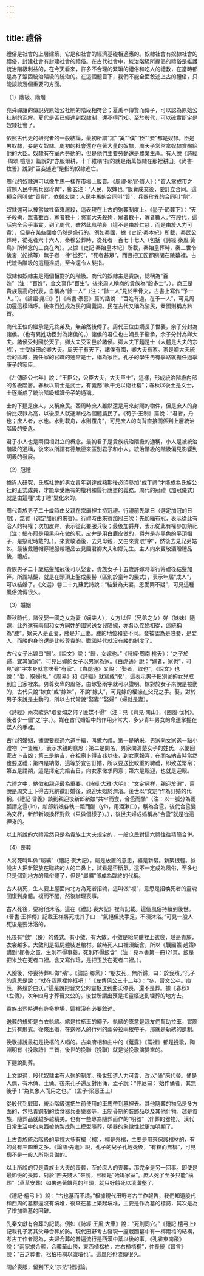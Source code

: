 ```yaml
---
---
---
```

title: 禮俗
---



禮俗是社會的上層建築，它是和社會的經濟基礎相適應的。奴隸社會有奴隸社會的禮俗，封建社會有封建社會的禮俗。在古代社會中，統治階級所提倡的禮俗是維護統治階級利益的，在今天看來，許多不合理的繁瑣的禮俗和吃人的禮教，在當時都是為了鞏固統治階級的統治的。在這個題目下，我們不能全面敘述上古的禮俗，只能談談幾個重要的方面。

（1）階級、階層

堯舜禪讓的傳說與原始公社制的階段相符合；夏禹不傳賢而傳子，可以認為原始公社制的瓦解。夏代是否已經達到奴隸制，還不得而知。至於殷代，可以確實斷定是奴隸社會了。

依照古代史的研究者的一般結論，最初所謂“眾”“奚”“僕”“臣”“妾”都是奴隸。臣是男奴隸，妾是女奴隸。周初的社會還存在著大量的奴隸，周天子常常拿奴隸賞賜給他的大臣。奴隸有在室內勞動的，但是他們主要勞動還是農業生產。有人說《詩經·周頌·噫嘻》篇說的“亦服爾耕，十千維耦”指的就是兩萬奴隸在那裡耕田。《尚書·牧誓》說到“臣妾逋逃”是指的奴隸逃亡。

周代的奴隸還可以像牛馬一樣在市場上販賣。《周禮·地官·質人》：“質人掌成市之貨賄人民牛馬兵器珍異”，鄭玄注：“人民，奴婢也。”販賣成交後，要訂立合同。這種合同叫做“質劑”。依鄭玄說：人民牛馬的合同叫“質”，兵器珍異的合同叫“劑”。

奴隸還可以被當做牲畜來屠殺，這表現在上古的殉葬制度上。《墨子·節葬下》：“天子殺殉，眾者數百，寡者數十；將軍大夫殺殉，眾者數十，寡者數人。”在殷代，這話完全合乎事實。到了周代，雖然此風稍衰（這不是由於仁慈，而是由於人力可貴），但是在某些國度仍然是盛行的。例如秦國，據《史記·秦本紀》所載，秦武公葬時，從死者六十六人，秦穆公葬時，從死者一百七十七人（包括《詩經·秦風·黃鳥》所悼念的三良在內）。又據《史記·秦始皇本紀》所載，秦始皇葬時，秦二世令後宮（妃嬪等）無子者一律“從死”，“死者甚眾”。而且把工匠都關閉在陵墓裡。古代統治階級的這種淫威，至今還令人髮指。

奴隸和奴隸主是兩個相對抗的階級。商代的奴隸主是貴族，總稱為“百姓”（注：“百姓”，金文寫作“百生”。後來周人稱商的貴族為“殷多士”。），商王是貴族最高的代表，自稱為“餘一人”（注：“餘一人”見於甲骨文，古書上寫作“予一人。”）。《論語·堯曰》引《尚書·泰誓》篇的話說：“百姓有過，在予一人”，可見周初還這樣稱呼。後來百姓成為民的同義詞。民在古代又稱為黎民，秦國則稱為黔首。

商代王位的繼承是兄終弟及，無弟然後傳子。周代王位由嫡長子世襲，余子分封為諸侯。（也有異姓功臣封為諸侯的。）諸侯的君位也由嫡長子繼承，余子分封為卿大夫。諸侯受封國於天子，卿大夫受采邑於諸侯。卿大夫下麵是士（大體是大夫的宗族），士受祿田於卿大夫。周天子有天下，諸侯有國，卿大夫有家。家是卿大夫統治的區域，擔任家的官職的通常是士，稱為家臣。孔子的學生冉有季路就擔任過季康子的家臣。

《左傳昭公七年》說：“王臣公，公臣大夫，大夫臣士”，這樣，形成統治階級內部的各級階層。春秋以前士是武士，有義務“執干戈以衛社稷”；春秋以後士是文士，士逐漸成了統治階級知識份子的通稱。

士的下麵是庶人，又稱庶民。西周時庶人雖然還是用來封賜的物件，但是庶人的身份比奴隸為高，以後庶人就逐漸成為個體農民了。《荀子·王制》篇說：“君者，舟也；庶人者，水也。水則載舟，水則覆舟”，可見庶人的向背直接關係到上層統治階級的安危。

君子小人也是兩個相對立的概念。最初君子是貴族統治階級的通稱，小人是被統治階級的通稱，後來以所謂有德無德來區別君子和小人。統治階級的階級偏見影響到詞義的發展。

（2）冠禮

據近人研究，氏族社會的男女青年到達成熟期後必須參加“成丁禮”才能成為氏族公社的正式成員，才能享受應有的權利和履行應盡的義務。周代的冠禮（加冠儀式）就是由這種“成丁禮”變化來的。

周代貴族男子二十歲時由父親在宗廟裡主持冠禮。行禮前先筮日（選定加冠的日期）、筮賓（選定加冠的來賓）。行禮時由來賓加冠三次：先加緇布冠，表示從此有治人的特權；次加皮弁，表示從此要服兵役；最後加爵弁，表示從此有權參加祭祀（注：緇布冠是用黑麻布做的冠，皮弁是用白鹿皮做的，爵弁是赤黑色的平頂帽子，是祭祀時戴的。）。來賓敬酒後，去見母親，又由來賓取“字”，然後去見兄弟姑姊，最後戴禮帽穿禮服帶禮品去見國君卿大夫和鄉先生。主人向來賓敬酒贈禮品後，禮成。

貴族男子二十歲結髮加冠後可以娶妻，貴族女子十五歲許嫁時舉行笄禮後結髮加笄。所謂結髮，就是在頭頂上盤成髮髻（區別於童年的髮式），表示年屆“成人”，可以結婚了。《文選》卷二十九蘇武詩說：“結髮為夫妻，恩愛兩不疑”，可見這種風俗流傳很久。

（3）婚姻

春秋時代，諸侯娶一國之女為妻（嫡夫人），女方以侄（兄弟之女）娣（妹妹）隨嫁，此外還有兩個和女方同姓的國家送女兒陪嫁，亦各以侄娣相從，這統稱為“媵”。嫡夫人是正妻，媵是非正妻。媵的地位和妾不同。妾被認為是賤妾，是嬖人，而媵的身份還是比較尊貴的。戰國時代就沒有媵的制度了。

古代女子出嫁曰“歸”。《說文》說：“歸，女嫁也。”《詩經·周南·桃夭》：“之子於歸，宜其室家”，可見出嫁的女子以男家為家。《白虎通》說：“嫁者，家也”，可見“嫁”字本身就意味著“有家”。《白虎通》又說：“娶者，取也”，《說文》也說：“娶，取婦也。”《周易》和《詩經》就寫成“取”，這表示男子把別家的女兒取到自己家裡來。男尊女卑的風俗，由嫁娶兩字就可以證明。嫁對於女子來說是被動的，古代只說“嫁女”或“嫁妹”，不說“嫁夫”，可見嫁的權操在父兄之手。娶，對於男子來說是主動的，所以古代常說“娶妻”“娶婦”（婦就是妻）。

《詩經》兩次歌詠“取妻如之何？匪媒不得”（注：見《齊見·南山》，《豳風·伐柯》。後者少一個“之”字。）。媒在古代婚姻中的作用非常大，多少青年男女的命運掌握在媒人的手裡。

古代的婚姻，據說要經過六道手續，叫做六禮。第一是納采，男家向女家送一點小禮物（一隻雁），表示求親的意思；第二是問名，男家問清楚女子的姓氏，以便回家占卜吉凶；第三是納吉，在祖廟卜得吉兆以後，到女家報喜，在問名納吉時當然也要送禮；第四是納徵，這等於宣告訂婚，所以要送比較重的聘禮，即致送幣帛；第五是請期，這是擇定完婚吉日，向女家徵求同意；第六是親迎，也就是迎親。

六禮之中，納徵和親迎最為重要。《詩經·大雅·大明》：“文定厥祥，親迎於渭”，舊說是周文王卜得吉兆納徵訂婚後，親迎太姒於渭濱。後世以“文定”作為訂婚的代稱。《禮記·昏義》談到親迎後新郎新娘“共牢而食，合巹而酳”（注：以一瓠分為兩瓢謂之巹(jǐn)，新郎新娘各執一瓢而酳（yǐn，用酒漱口），稱為合巹。後代合巹變為交杯，新郎新娘換杯對飲（只做個樣子）。），後世夫婦成婚稱為“合巹”就是從這裡來的。

以上所說的六禮當然只是為貴族士大夫規定的，一般庶民對這六禮往往精簡合併。

（4）喪葬

人將死時叫做“屬纊”（禮記·喪大記）。屬是放置的意思，纊是新絮。新絮很輕。據說古人把新絮放在臨終的人的口鼻上，試看是否斷氣。這不一定成為風俗，至多也只是個別地方的風俗罷了，但是“屬纊”卻成為臨終的代稱。

古人初死，生人要上屋面向北方為死者招魂，這叫做“複”，意思是招喚死者的靈魂回復到身體。複而不醒，然後辦理喪事。

古人死後，要給他沐浴。這在《禮記·喪大記》裡有記載。這個風俗持續到後世。《晉書·王祥傳》記載王祥將死戒其子曰：“氣絕但洗手足，不須沐浴。”可見一般人死後是要沐浴的。

死後有“斂”（殮）的儀式。有小斂，有大斂。小斂是給屍體裡上衣衾，越是貴族，衣衾越多。大斂則是把屍體裝進棺材。斂時死人口裡須飯含，所以《戰國策·趙策》講到“鄒魯之臣，生則不得事養，死則不得飯含”（注：見本書第一冊121頁。飯是把米放在死者口裡。含又寫作琀，是把玉放在死者口裡。）。

入殮後，停喪待葬叫做“殯”。《論語·鄉黨》：“朋友死，無所歸，曰：於我殯。”孔子的意思是說：“就在我家裡停柩吧！”《左傳僖公三十二年》：“冬，晉文公卒。庚辰，將殯於曲沃。”這是說把晉文公的靈柩送到曲沃停喪，還不是葬。據《春秋》《左傳》，次年四月才葬晉文公的。後世所謂出殯是把靈柩送到埋葬的地方去。

貴族出葬時還有許多排場，這裡沒有必要敘述。

送葬的規矩是白衣執紼。紼是拉柩車的繩子。執紼的原意是親友們幫助拉車，實際上只有形式。後來出殯，在送殯人的行列的兩旁拉兩根帶子，那就是執紼的遺制。

挽歌據說最初是挽柩的人唱的。古樂府相和曲中的《薤露》《蒿裡》都是挽歌，陶淵明有《挽歌詩》三首，後世的挽聯（挽聯）就是從挽歌演變來的。

下麵說到葬。

上文說過，殷代奴隸主有人殉的制度。後世知道人力可貴，改以“俑”來代替。俑是人偶，有木俑、土俑。後來孔子還反對用俑，孟子說：“仲尼曰：'始作俑者，其無後乎！'為其象人而用之也。”（孟子·梁惠王上）

從殷代到戰國，統治階級還把生前使用的車馬帶到墓裡去。其他隨葬的物品是多方面的，包括青銅制的飲食器兵器樂器等，玉制骨制的裝飾品以及其他什物。越是貴族，隨葬品就越多越精美。也有一些專為隨葬而作的“明器”（伴葬的器物）。漢代日常生活中的東西被仿製成陶土模型隨葬，明器的象徵性就更加明顯了。

上古貴族統治階級的墓裡大多有槨（槨），槨是外棺，主要是用來保護棺材的，有的竟有三四重之多。《論語·先進》說，孔子的兒子孔鯉死後，“有棺而無槨”，可見槨不是一般人所能具備的。

以上所說的只是貴族士大夫的喪葬，至於庶人的喪葬，那完全是另一回事。即使是最節儉的喪葬，對於“匹夫賤人”來說，已經是“殆竭家室”。庶人死了至多只能“稿葬”（草草安葬）如果遇著饑荒的年頭，就只好餓死以填溝壑了。

《禮記·檀弓上》說：“古也墓而不墳。”根據現代田野考古工作報告，我們知道殷代和西周的墓都還沒有墳堆，後來在墓上築起墳堆，主要是作為墓的標誌，其次是為了增加盜墓的困難。

先秦文獻有合葬的記載。例如《詩經·王風·大車》說：“死則同穴。”《禮記·檀弓上》記載孔子將其父母合葬於防。現代田野考古發現一座戰國墓中有一槨兩棺的結構，考古工作者認為，夫婦合葬的普遍流行是西漢中葉以後的事。《孔雀東南飛》說：“兩家求合葬，合葬華山傍，東西植松柏，左右植梧桐”，仲長統《昌言》說：“古之葬者，松柏梧桐以識墳也”。這風俗也流傳很久。

關於喪服，留到下文“宗法”裡討論。